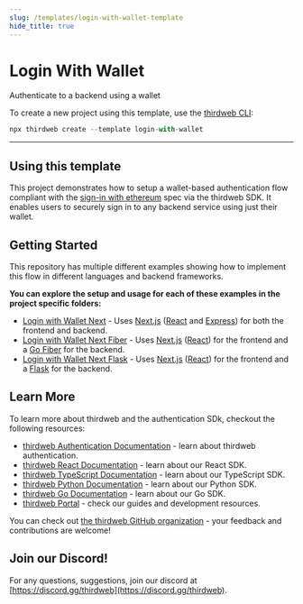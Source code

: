 ```yaml
---
slug: /templates/login-with-wallet-template
hide_title: true
---
```



# Login With Wallet

Authenticate to a backend using a wallet

To create a new project using this template, use the [thirdweb CLI](/thirdweb-deploy/thirdweb-cli):

```jsx
npx thirdweb create --template login-with-wallet
```

<div
  style={{
    display: "flex",
    flexDirection: "row",
    gap: "2%",
    marginBottom: 32,
    width: "100%",
    alignItems: "center",
    justifyContent: "center",
    marginTop: 16,
  }}
>
  <ViewCodeButton
    link="https://github.com/thirdweb-example/login-with-wallet"
    name="login-with-wallet"
  />
</div>

---

## Using this template

This project demonstrates how to setup a wallet-based authentication flow compliant with the
[sign-in with ethereum](https://eips.ethereum.org/EIPS/eip-4361) spec via the thirdweb SDK. It enables users to securely sign in to any backend service using just their wallet.

## Getting Started

This repository has multiple different examples showing how to implement this flow in different languages and backend frameworks.

**You can explore the setup and usage for each of these examples in the project specific folders:**

- [Login with Wallet Next](https://github.com/thirdweb-example/login-with-wallet/blob/main/login-with-wallet-next) - Uses [Next.js](https://nextjs.org/) ([React](https://reactjs.org/) and [Express](https://expressjs.com/)) for both the frontend and backend.
- [Login with Wallet Next Fiber](https://github.com/thirdweb-example/login-with-wallet/blob/main/login-with-wallet-next-fiber) - Uses [Next.js](https://nextjs.com/) ([React](https://reactjs.org/)) for the frontend and a [Go Fiber](https://gofiber.io/) for the backend.
- [Login with Wallet Next Flask](https://github.com/thirdweb-example/login-with-wallet/blob/main/login-with-wallet-next-flask) - Uses [Next.js](https://nextjs.com/) ([React](https://reactjs.org/)) for the frontend and a [Flask](https://flask.palletsprojects.org/) for the backend.

## Learn More

To learn more about thirdweb and the authentication SDk, checkout the following resources:

- [thirdweb Authentication Documentation](https://portal.thirdweb.com/building-web3-apps/authenticating-users) - learn about thirdweb authentication.
- [thirdweb React Documentation](https://docs.thirdweb.com/react) - learn about our React SDK.
- [thirdweb TypeScript Documentation](https://docs.thirdweb.com/typescript) - learn about our TypeScript SDK.
- [thirdweb Python Documentation](https://docs.thirdweb.com/python) - learn about our Python SDK.
- [thirdweb Go Documentation](https://docs.thirdweb.com/go) - learn about our Go SDK.
- [thirdweb Portal](https://docs.thirdweb.com) - check our guides and development resources.

You can check out [the thirdweb GitHub organization](https://github.com/thirdweb-dev) - your feedback and contributions are welcome!

## Join our Discord!

For any questions, suggestions, join our discord at [https://discord.gg/thirdweb](https://discord.gg/thirdweb).
